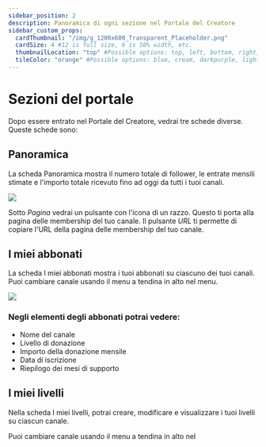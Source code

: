 ```yaml
---
sidebar_position: 2
description: Panoramica di ogni sezione nel Portale del Creatore
sidebar_custom_props:
  cardThumbnail: "/img/g_1200x600_Transparent_Placeholder.png"
  cardSize: 4 #12 is full size, 6 is 50% width, etc.
  thumbnailLocation: "top" #Possible options: top, left, bottom, right, none
  tileColor: "orange" #Possible options: blue, cream, darkpurple, lightpurple, mauve, orange, pink, none
---
```


# Sezioni del portale

Dopo essere entrato nel Portale del Creatore, vedrai tre schede diverse. Queste schede sono:

## Panoramica

La scheda Panoramica mostra il numero totale di follower, le entrate mensili stimate e l'importo totale ricevuto fino ad oggi da tutti i tuoi canali.

![](https://i.imgur.com/Q4e0snp.png)

Sotto *Pagina* vedrai un pulsante con l'icona di un razzo. Questo ti porta alla pagina delle membership del tuo canale. Il pulsante *URL* ti permette di copiare l'URL della pagina delle membership del tuo canale.

## I miei abbonati

La scheda I miei abbonati mostra i tuoi abbonati su ciascuno dei tuoi canali. Puoi cambiare canale usando il menu a tendina in alto nel menu.

![](https://i.imgur.com/pqleT9y.png)

### Negli elementi degli abbonati potrai vedere:

- Nome del canale
- Livello di donazione
- Importo della donazione mensile
- Data di iscrizione
- Riepilogo dei mesi di supporto

## I miei livelli

Nella scheda I miei livelli, potrai creare, modificare e visualizzare i tuoi livelli su ciascun canale.

Puoi cambiare canale usando il menu a tendina in alto nel
